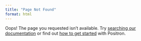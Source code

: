 ```yaml
---
title: "Page Not Found"
format: html
---
```


Oops! The page you requested isn't available. Try [searching our documentation](/404.qmd?q=%20&show-results=1) or find out [how to get started](start.qmd) with Positron.